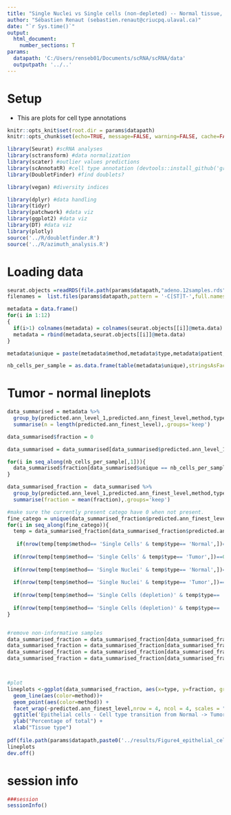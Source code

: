 ---
title: "Single Nuclei vs Single cells (non-depleted) -- Normal tissue, 2 patients"
author: "Sébastien Renaut (sebastien.renaut@criucpq.ulaval.ca)"
date: "`r Sys.time()`"
output:
  html_document:
    number_sections: T
params:
  datapath: 'C:/Users/renseb01/Documents/scRNA/scRNA/data'
  outputpath: '../..' 
---

# Setup  
* This are plots for cell type annotations
  
```{r, setup,echo=FALSE}
knitr::opts_knit$set(root.dir = params$datapath)
knitr::opts_chunk$set(echo=TRUE, message=FALSE, warning=FALSE, cache=FALSE, cache.lazy=FALSE)
```

```{r, requirements}
library(Seurat) #scRNA analyses
library(sctransform) #data normalization
library(scater) #outlier values predictions
library(scAnnotatR) #cell type annotation (devtools::install_github('grisslab/scAnnotatR'))
library(DoubletFinder) #find doublets? 

library(vegan) #diversity indices

library(dplyr) #data handling
library(tidyr)
library(patchwork) #data viz
library(ggplot2) #data viz
library(DT) #data viz
library(plotly)
source('../R/doubletfinder.R')
source('../R/azimuth_analysis.R')
```

# Loading data  
```{r loading,message  = T, fig.width = 11, fig.height=8,echo=T}  
seurat.objects =readRDS(file.path(params$datapath,"adeno.12samples.rds"))
filenames =  list.files(params$datapath,pattern = '-C[ST]T-',full.names = F)

metadata = data.frame()
for(i in 1:12)
{
  if(i>1) colnames(metadata) = colnames(seurat.objects[[i]]@meta.data) 
  metadata = rbind(metadata,seurat.objects[[i]]@meta.data)
}

metadata$unique = paste(metadata$method,metadata$type,metadata$patient,sep = '___')

nb_cells_per_sample = as.data.frame(table(metadata$unique),stringsAsFactors = F)
```



# Tumor - normal lineplots
```{r lineplots}
data_summarised = metadata %>% 
  group_by(predicted.ann_level_1,predicted.ann_finest_level,method,type, patient,unique) %>%
  summarise(n = length(predicted.ann_finest_level),.groups='keep')

data_summarised$fraction = 0

data_summarised = data_summarised[data_summarised$predicted.ann_level_1=='Epithelial',]

for(i in seq_along(nb_cells_per_sample[,1])){
  data_summarised$fraction[data_summarised$unique == nb_cells_per_sample$Var1[i]] =  data_summarised$n[data_summarised$unique == nb_cells_per_sample$Var1[i]] / nb_cells_per_sample$Freq[i]*100
}

data_summarised_fraction =  data_summarised %>% 
  group_by(predicted.ann_level_1,predicted.ann_finest_level,method,type) %>%
  summarise(fraction = mean(fraction),.groups='keep')

#make sure the currently present catego have 0 when not present.
fine_catego = unique(data_summarised_fraction$predicted.ann_finest_level)
for(i in seq_along(fine_catego)){
  temp = data_summarised_fraction[data_summarised_fraction$predicted.ann_finest_level== fine_catego[i],]
  
   if(nrow(temp[temp$method== 'Single Cells' & temp$type== 'Normal',])==0) data_summarised_fraction= data_summarised_fraction %>% bind_rows(data.frame(predicted.ann_level_1='Epithelial',predicted.ann_finest_level=fine_catego[i],method = 'Single Cells',type = 'Normal',fraction=0))
   
  if(nrow(temp[temp$method== 'Single Cells' & temp$type== 'Tumor',])==0) data_summarised_fraction= data_summarised_fraction %>% bind_rows(data.frame(predicted.ann_level_1='Epithelial',predicted.ann_finest_level=fine_catego[i],method = 'Single Cells',type = 'Tumor',fraction=0))
    
  if(nrow(temp[temp$method== 'Single Nuclei' & temp$type== 'Normal',])==0) data_summarised_fraction= data_summarised_fraction %>% bind_rows(data.frame(predicted.ann_level_1='Epithelial',predicted.ann_finest_level=fine_catego[i],method = 'Single Nuclei',type = 'Normal',fraction=0))
     
  if(nrow(temp[temp$method== 'Single Nuclei' & temp$type== 'Tumor',])==0) data_summarised_fraction= data_summarised_fraction %>% bind_rows(data.frame(predicted.ann_level_1='Epithelial',predicted.ann_finest_level=fine_catego[i],method = 'Single Nuclei',type = 'Tumor',fraction=0))
      
  if(nrow(temp[temp$method== 'Single Cells (depletion)' & temp$type== 'Normal',])==0) data_summarised_fraction= data_summarised_fraction %>% bind_rows(data.frame(predicted.ann_level_1='Epithelial',predicted.ann_finest_level=fine_catego[i],method = 'Single Cells (depletion)',type = 'Normal',fraction=0))
       
  if(nrow(temp[temp$method== 'Single Cells (depletion)' & temp$type== 'Tumor',])==0) data_summarised_fraction= data_summarised_fraction %>% bind_rows(data.frame(predicted.ann_level_1='Epithelial',predicted.ann_finest_level=fine_catego[i],method = 'Single Cells (depletion)',type = 'Tumor',fraction=0))
}


#remove non-informative samples
data_summarised_fraction = data_summarised_fraction[data_summarised_fraction$predicted.ann_finest_level!='Neuroendocrine',]
data_summarised_fraction = data_summarised_fraction[data_summarised_fraction$predicted.ann_finest_level!='SMG serous (bronchial)',]
data_summarised_fraction = data_summarised_fraction[data_summarised_fraction$predicted.ann_finest_level!='Suprabasal',]
data_summarised_fraction = data_summarised_fraction[data_summarised_fraction$method!='Single Cells (depletion)',]



#plot
lineplots <-ggplot(data_summarised_fraction, aes(x=type, y=fraction, group=method)) +
  geom_line(aes(color=method))+
  geom_point(aes(color=method)) + 
  facet_wrap(~predicted.ann_finest_level,nrow = 4, ncol = 4, scales = "free_y") +
  ggtitle('Epithelial cells - Cell type transition from Normal -> Tumor') + 
  ylab("Percentage of total") +
  xlab("Tissue type")
  
pdf(file.path(params$datapath,paste0('../results/Figure4_epithelial_cells.pdf')),width = 10,height = 6)
lineplots
dev.off()
```


# session info  
```{r session, message= T}
###session
sessionInfo()
```




